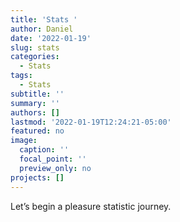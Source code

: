 ```yaml
---
title: 'Stats '
author: Daniel
date: '2022-01-19'
slug: stats
categories:
  - Stats
tags:
  - Stats
subtitle: ''
summary: ''
authors: []
lastmod: '2022-01-19T12:24:21-05:00'
featured: no
image:
  caption: ''
  focal_point: ''
  preview_only: no
projects: []
---
```

Let's begin a pleasure statistic journey. 